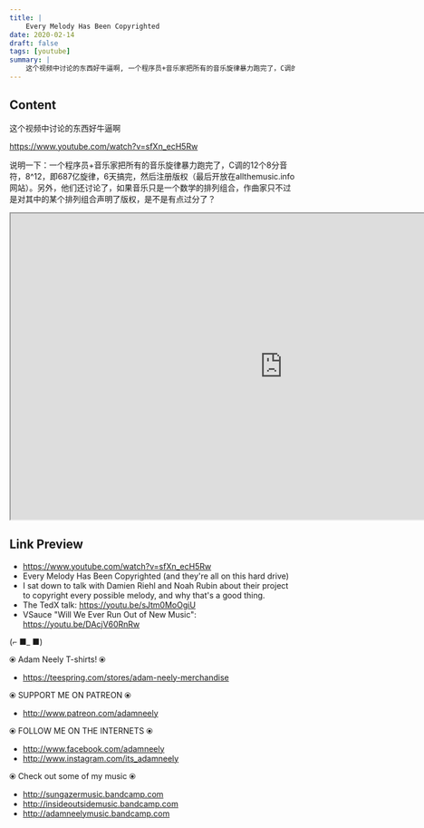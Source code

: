 ```yaml
---
title: |
    Every Melody Has Been Copyrighted
date: 2020-02-14
draft: false
tags: [youtube]
summary: |
    这个视频中讨论的东西好牛逼啊, 一个程序员+音乐家把所有的音乐旋律暴力跑完了，C调的12个8分音符，8^12，即687亿旋律，6天搞完，然后注册版权（最后开放在allthemusic.info网站）。另外，他们还讨论了，如果音乐只是一个数学的排列组合，作曲家只不过是对其中的某个排列组合声明了版权，是不是有点过分了？
---
```


## Content

这个视频中讨论的东西好牛逼啊

https://www.youtube.com/watch?v=sfXn_ecH5Rw

说明一下：一个程序员+音乐家把所有的音乐旋律暴力跑完了，C调的12个8分音符，8^12，即687亿旋律，6天搞完，然后注册版权（最后开放在allthemusic.info网站）。另外，他们还讨论了，如果音乐只是一个数学的排列组合，作曲家只不过是对其中的某个排列组合声明了版权，是不是有点过分了？


<iframe
    width="960"
    height="540"
    src="https://www.youtube.com/embed/sfXn_ecH5Rw"
    title="Every Melody Has Been Copyrighted (and they're all on this hard drive)"
    allow="accelerometer; autoplay; clipboard-write; encrypted-media; gyroscope; picture-in-picture; web-share"
    allowFullscreen
    >
</iframe>

## Link Preview

- https://www.youtube.com/watch?v=sfXn_ecH5Rw
- Every Melody Has Been Copyrighted (and they're all on this hard drive)
- I sat down to talk with Damien Riehl and Noah Rubin about their project to copyright every possible melody, and why that's a good thing.
- The TedX talk: https://youtu.be/sJtm0MoOgiU
- VSauce "Will We Ever Run Out of New Music": https://youtu.be/DAcjV60RnRw

(⌐ ■_ ■)

⦿ Adam Neely T-shirts! ⦿
- https://teespring.com/stores/adam-neely-merchandise

⦿ SUPPORT ME ON PATREON ⦿
- http://www.patreon.com/adamneely

⦿ FOLLOW ME ON THE INTERNETS ⦿
- http://www.facebook.com/adamneely
- http://www.instagram.com/its_adamneely

⦿ Check out some of my music ⦿
- http://sungazermusic.bandcamp.com
- http://insideoutsidemusic.bandcamp.com
- http://adamneelymusic.bandcamp.com
